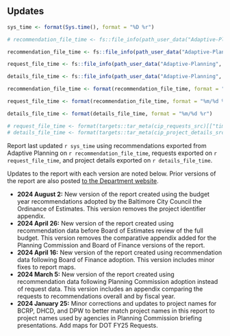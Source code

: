## Updates

```r
sys_time <- format(Sys.time(), format = "%D %r")

# recommendation_file_time <- fs::file_info(path_user_data("Adaptive-Planning", "Capital_Projects_-_Six-Year_CIP_Recommendations.xlsx"))[["change_time"]]

recommendation_file_time <- fs::file_info(path_user_data("Adaptive-Planning", stage_filename))[["change_time"]]

request_file_time <- fs::file_info(path_user_data("Adaptive-Planning", "Capital_Projects_-_Six-Year_CIP_Requests.xlsx"))[["change_time"]]

details_file_time <- fs::file_info(path_user_data("Adaptive-Planning", "Capital_Projects_-_Project_Details.xlsx"))[["change_time"]]

recommendation_file_time <- format(recommendation_file_time, format = "%m/%d %r")

request_file_time <- format(recommendation_file_time, format = "%m/%d %r")

details_file_time <- format(details_file_time, format = "%m/%d %r")

# request_file_time <- format(targets::tar_meta(cip_requests_src)[["time"]], format = "%D %r")
# details_file_time <- format(targets::tar_meta(cip_project_details_src)[["time"]], format = "%m/%d %r")
```

::: {.callout-important appearance="simple" icon="true"}
Report last updated `r sys_time` using recommendations exported from Adaptive Planning on `r recommendation_file_time`, requests exported on `r request_file_time`, and project details exported on `r details_file_time`.
:::

Updates to the report with each version are noted below. Prior versions of the report are also posted [to the Department website](https://planning.baltimorecity.gov/planning-capital-improvement/maps).

-   **2024 August 2:** New version of the report created using the budget year recommendations adopted by the Baltimore City Council the Ordinance of Estimates. This version removes the project identifier appendix.
-   **2024 April 26:** New version of the report created using recommendation data before Board of Estimates review of the full budget. This version removes the comparative appendix added for the Planning Commission and Board of Finance versions of the report.
-   **2024 April 16:** New version of the report created using recommendation data following Board of Finance adoption. This version includes minor fixes to report maps.
-   **2024 March 5:** New version of the report created using recommendation data following Planning Commission adoption instead of request data. This version includes an appendix comparing the requests to recommendations overall and by fiscal year.
-   **2024 January 25:** Minor corrections and updates to project names for BCRP, DHCD, and DPW to better match project names in this report to project names used by agencies in Planning Commission briefing presentations. Add maps for DOT FY25 Requests.
